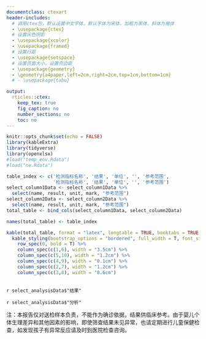 ```yaml
---
documentclass: ctexart
header-includes:
  # 调用ctex包，默认设置中文字体，默认字体为宋体，加粗为黑体，斜体为楷体
  - \usepackage{ctex}
  # 设置灰色阴影
  - \usepackage{xcolor}
  - \usepackage{framed}
  # 设置行距
  - \usepackage{setspace}
  # 设置页面大小，设置页边距
  - \usepackage{geometry}
  - \geometry{a4paper,left=2cm,right=2cm,top=1cm,bottom=1cm}
  # - \usepackage{tabu}

output:
  rticles::ctex:
    keep_tex: true
    fig_caption: no
    number_sections: no
    toc: no
---
```


```r
knitr::opts_chunk$set(echo = FALSE)
library(kableExtra)
library(tidyverse)
library(openxlsx)
#load("temp_env.Rdata")
#load("ne.Rdata")
```

\colorlet{shadecolor}{gray!50}

<!-- 设置行距 -->
<!-- 居中显示 -->
<!-- 设置字号：小三 -->
<!-- 粗体显示 -->
<!-- 根据institute变量显示标题 -->
\singlespacing 
\begin{center}
\zihao{3}
\textbf{`r institution`}
\\
\zihao{-3}
\textbf{遗传代谢病串联质谱检测报告}
\end{center}
<!-- 加阴影 -->
<!-- 设置字号：五号 -->
\begin{shaded}
\zihao{5}
\textbf{样本信息：}
\end{shaded}
\doublespacing 
\zihao{-5}
\begin{tabu} to \linewidth {>{\raggedright}X>{\raggedright}X>{\raggedright}X>{\raggedright}X>{\raggedright}X>{\raggedright}X>{\raggedleft}X>{\raggedleft}X}
\mbox{母亲姓名：} & \mbox{`r select_clinicalData$母亲姓名`} & \mbox{样本编码：} & `r select_clinicalData$样本编码` & \mbox{样本类型：} & \mbox{`r select_clinicalData$样本类型`} & \mbox{联系电话：} & \mbox{`r select_clinicalData$联系电话`} \\
\mbox{受检者姓名：} & \mbox{`r select_clinicalData$受检者姓名`} & \mbox{采血日期：} & \mbox{`r as.Date(as.numeric(select_clinicalData$采血日期), origin = "1899-12-30")`} & \mbox{出生日期：} & \mbox{`r as.Date(as.numeric(select_clinicalData$出生日期), origin = "1899-12-30")`} & \mbox{检测日期：} & \mbox{`r as.Date(as.numeric(select_clinicalData$检测日期), origin = "1899-12-30")`} \\
\mbox{受检者性别：} & \mbox{`r select_clinicalData$受检者性别`} & \mbox{住院号：} & \mbox{`r select_clinicalData$住院号`} & \mbox{送检医院：} & \multicolumn{2}{c}{`r select_clinicalData$送检医院`} \\
\mbox{送检科室：} & \mbox{`r select_clinicalData$送检科室`} & & & \mbox{实验编号：} & \mbox{`r select_clinicalData$实验编号`} \\
\end{tabu}
<!-- # ```{r fig.showtext = TRUE, warning = FALSE, out.width = "100%"} -->
<!-- # total_index <- c('母亲姓名：', '受检者姓名：', '受检者性别：', '送检科室：', -->
<!-- #                  '样本编码：', '采血日期：', '住院号：', -->
<!-- #                  '样本类型：', '出生日期：', '送检医院：', '实验编号：', -->
<!-- #                  '联系电话：', '检测日期：') -->
<!-- # blank_table <- tibble('Index1'=total_index[c(1,2,3,4)], -->
<!-- #                       'Content1'=c('','','',''), -->
<!-- #                       'Index2'=c(total_index[c(4,5,6)],''), -->
<!-- #                       'Content2'=c('','','',''), -->
<!-- #                       'Index3'=total_index[c(7,8,9,10)], -->
<!-- #                       'Content3'=c('','','',''), -->
<!-- #                       'Index4'=c(total_index[c(11,12,13)],''), -->
<!-- #                       'Content4'=c('','','','')) -->
<!-- # kable(blank_table, "latex", col.names = NULL, booktabs = T) %>% -->
<!-- #   kable_styling(bootstrap_options = "striped", full_width = T, font_size = 8.5) -->
<!-- # ``` -->
<!--  -->
\singlespacing 
\begin{shaded}
\zihao{5}
\textbf{检测结果：}
\end{shaded}
\zihao{-5}
```r
table_index <- c('检测指标名称', '结果', '单位', '', '参考范围',
                 '检测指标名称', '结果', '单位', '', '参考范围')
select_column1Data <- select_column1Data %>%
  select(name, result, unit, mark, "参考范围")
select_column2Data <- select_column2Data %>%
  select(name, result, unit, mark, "参考范围")
total_table <- bind_cols(select_column1Data, select_column2Data) 

names(total_table) <- table_index

kable(total_table, format = "latex", longtable = TRUE, booktabs = TRUE, linesep = "") %>%
  kable_styling(bootstrap_options = "bordered", full_width = T, font_size = 7.5) %>%
    row_spec(0, bold = T) %>%
    column_spec(c(1,6), width = "3.5cm") %>%
    column_spec(c(5,10), width = "1.2cm") %>%
    column_spec(c(4,9), width = "0.1cm") %>%
    column_spec(c(2,7), width = "1.2cm") %>%
    column_spec(c(3,8), width = "0.6cm")
  
```
\zihao{5}
\textbf{结果：} `r select_analysisData$"结果"`

\vspace*{1\baselineskip} 

\textbf{分析：} `r select_analysisData$"分析"` 
\vspace*{1\baselineskip} 

\begin{tabu} to \linewidth {>{\raggedright}X>{\raggedright}X>{\raggedright}X}
\textbf{检测人：} & \textbf{审核人：} & \textbf{报告日期：} \\
\end{tabu}
注：本报告仅对送检样本负责，不能作为确诊依据，结果供临床参考。由于婴儿个体生理差异和其他因素的影响，即使筛查结果未见异常，也请定期进行儿童保健检查，如发现孩子有异常反应请及时到医院检查咨询。
<!-- footnotetext without number is from                                     -->
<!-- https://tex.stackexchange.com/questions/30720/footnote-without-a-marker -->
\newcommand\extrafootertext[1]{%
    \bgroup
    \renewcommand\thefootnote{\fnsymbol{footnote}}%
    \renewcommand\thempfootnote{\fnsymbol{mpfootnote}}%
    \footnotetext[0]{#1}%
    \egroup
}
\extrafootertext{`r institutionAddress`}